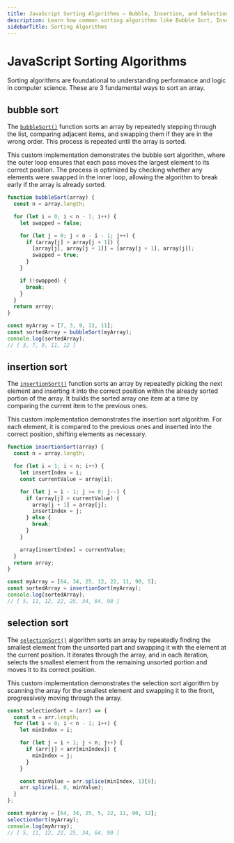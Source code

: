```yaml
---
title: JavaScript Sorting Algorithms – Bubble, Insertion, and Selection
description: Learn how common sorting algorithms like Bubble Sort, Insertion Sort, and Selection Sort work in JavaScript. Includes custom implementations and explanations.
sidebarTitle: Sorting Algorithms
---
```


# JavaScript Sorting Algorithms

Sorting algorithms are foundational to understanding performance and logic in computer science. These are 3 fundamental ways to sort an array.

## bubble sort

The [`bubbleSort()`](https://www.w3schools.com/dsa/dsa_algo_bubblesort.php) function sorts an array by repeatedly stepping through the list,
comparing adjacent items, and swapping them if they are in the wrong order. This process is repeated until the array is sorted.

This custom implementation demonstrates the bubble sort algorithm, where the outer loop ensures that each pass moves the largest element to its
correct position. The process is optimized by checking whether any elements were swapped in the inner loop, allowing the algorithm to break early
if the array is already sorted.

```js filename="bubble sort" copy
function bubbleSort(array) {
  const n = array.length;

  for (let i = 0; i < n - 1; i++) {
    let swapped = false;

    for (let j = 0; j < n - i - 1; j++) {
      if (array[j] > array[j + 1]) {
        [array[j], array[j + 1]] = [array[j + 1], array[j]];
        swapped = true;
      }
    }

    if (!swapped) {
      break;
    }
  }
  return array;
}

const myArray = [7, 3, 9, 12, 11];
const sortedArray = bubbleSort(myArray);
console.log(sortedArray);
// [ 3, 7, 9, 11, 12 ]
```

## insertion sort

The [`insertionSort()`](https://www.w3schools.com/dsa/dsa_algo_insertionsort.php) function sorts an array by
repeatedly picking the next element and inserting it into the correct position within the already sorted portion of the array.
It builds the sorted array one item at a time by comparing the current item to the previous ones.

This custom implementation demonstrates the insertion sort algorithm. For each element, it is compared to the previous ones and
inserted into the correct position, shifting elements as necessary.

```js filename="intersection sort" copy
function insertionSort(array) {
  const n = array.length;

  for (let i = 1; i < n; i++) {
    let insertIndex = i;
    const currentValue = array[i];

    for (let j = i - 1; j >= 0; j--) {
      if (array[j] > currentValue) {
        array[j + 1] = array[j];
        insertIndex = j;
      } else {
        break;
      }
    }

    array[insertIndex] = currentValue;
  }
  return array;
}

const myArray = [64, 34, 25, 12, 22, 11, 90, 5];
const sortedArray = insertionSort(myArray);
console.log(sortedArray);
// [ 5, 11, 12, 22, 25, 34, 64, 90 ]
```

## selection sort

The [`selectionSort()`](https://www.w3schools.com/dsa/dsa_algo_selectionsort.php) algorithm sorts an
array by repeatedly finding the smallest element from the unsorted part and swapping it with the element at
the current position. It iterates through the array, and in each iteration, selects the smallest element from
the remaining unsorted portion and moves it to its correct position.

This custom implementation demonstrates the selection sort algorithm by scanning the array for the smallest element
and swapping it to the front, progressively moving through the array.

```js filename="selection sort" copy
const selectionSort = (arr) => {
  const n = arr.length;
  for (let i = 0; i < n - 1; i++) {
    let minIndex = i;

    for (let j = i + 1; j < n; j++) {
      if (arr[j] < arr[minIndex]) {
        minIndex = j;
      }
    }

    const minValue = arr.splice(minIndex, 1)[0];
    arr.splice(i, 0, minValue);
  }
};

const myArray = [64, 34, 25, 5, 22, 11, 90, 12];
selectionSort(myArray);
console.log(myArray);
// [ 5, 11, 12, 22, 25, 34, 64, 90 ]
```
